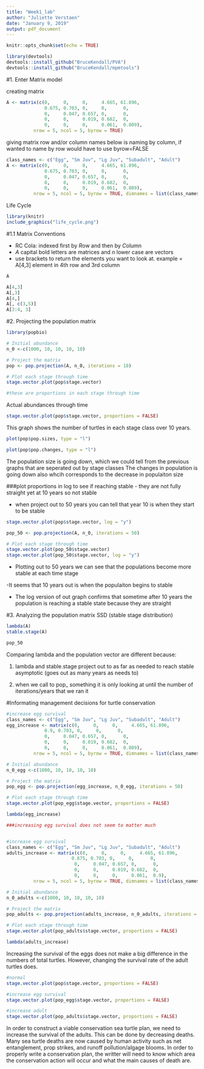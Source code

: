 ```yaml
---
title: "Week1_lab"
author: "Juliette Verstaen"
date: "January 9, 2019"
output: pdf_document
---
```


```r
knitr::opts_chunk$set(echo = TRUE)
```

```r

library(devtools)
devtools::install_github("BruceKendall/PVA")
devtools::install_github("BruceKendall/mpmtools")

```
#1. Enter Matrix model

creating matrix
```r

A <- matrix(c(0,     0,     0,     4.665, 61.896,
              0.675, 0.703, 0,     0,      0,
              0,     0.047, 0.657, 0,      0,
              0,     0,     0.019, 0.682,  0,
              0,     0,     0,     0.061,  0.809),
          nrow = 5, ncol = 5, byrow = TRUE)

```

giving matrix row and/or column names
below is naming by column, if wanted to name by row would have to use byrow=FALSE
```r

class_names <- c("Egg", "Sm Juv", "Lg Juv", "Subadult", "Adult")
A <- matrix(c(0,     0,     0,     4.665, 61.896,
              0.675, 0.703, 0,     0,      0,
              0,     0.047, 0.657, 0,      0,
              0,     0,     0.019, 0.682,  0,
              0,     0,     0,     0.061,  0.809),
          nrow = 5, ncol = 5, byrow = TRUE, dimnames = list(class_names, class_names))

```

Life Cycle 
```r
library(knitr)
include_graphics("life_cycle.png")
```


#1.1 Matrix Conventions

- RC Cola: indexed first by *R*ow and then by *C*olumn
- *A* capital bold letters are matrices and *n* lower case are vectors
- use brackets to return the elements you want to look at. example = A[4,3] element in 4th row and 3rd column

```r

A

A[4,3]
A[,3]
A[4,]
A[, c(3,5)]
A[3:4, 3]


```

#2. Projecting the population matrix

```r

library(popbio)

# Initial abundance
n_0 <-c(1000, 10, 10, 10, 10)

# Project the matrix
pop <- pop.projection(A, n_0, iterations = 10)

# Plot each stage through time
stage.vector.plot(pop$stage.vector)

#these are proportions in each stage through time

```

Actual abundances through time
```r
 
stage.vector.plot(pop$stage.vector, proportions = FALSE)

```
This graph shows the number of turtles in each stage class over 10 years.


```r

plot(pop$pop.sizes, type = "l")

plot(pop$pop.changes, type = "l")

```
The population size is going down, which we could tell from the previous graphs that are seperated out by stage classes
The changes in population is going down also whcih corresponds to the decrease in populaiton size



###plot proportions in log to see if reaching stable
- they are not fully straight yet at 10 years so not stable

- when project out to 50 years you can tell that year 10 is when they start to be stable


```r
stage.vector.plot(pop$stage.vector, log = "y")

pop_50 <- pop.projection(A, n_0, iterations = 50)

# Plot each stage through time
stage.vector.plot(pop_50$stage.vector)
stage.vector.plot(pop_50$stage.vector, log = "y")

```
- Plotting out to 50 years we can see that the populations become more stable at each time stage

-It seems that 10 years out is when the populaiton begins to stable

- The log version of out graph confirms that sometime after 10 years the population is reaching a stable state because they are straight


#3. Analyzing the population matrix
SSD (stable stage distribution)

```r

lambda(A)
stable.stage(A)

pop_50

```
Comparing lambda and the population vector are different because:

1. lambda and stable.stage project out to as far as needed to reach stable asymptotic (goes out as many years as needs to)

2. when we call to pop_ something it is only looking at until the number of iterations/years that we ran it


#Informating management decisions for turtle conservation

```r

#increase egg survival
class_names <- c("Egg", "Sm Juv", "Lg Juv", "Subadult", "Adult")
egg_increase <- matrix(c(0,     0,     0,     4.665, 61.896,
              0.9, 0.703, 0,     0,      0,
              0,     0.047, 0.657, 0,      0,
              0,     0,     0.019, 0.682,  0,
              0,     0,     0,     0.061,  0.809),
          nrow = 5, ncol = 5, byrow = TRUE, dimnames = list(class_names, class_names))

# Initial abundance
n_0_egg <-c(1000, 10, 10, 10, 10)

# Project the matrix
pop_egg <- pop.projection(egg_increase, n_0_egg, iterations = 50)

# Plot each stage through time
stage.vector.plot(pop_egg$stage.vector, proportions = FALSE)

lambda(egg_increase)

###increasing egg survival does not seem to matter much


#increase egg survival
class_names <- c("Egg", "Sm Juv", "Lg Juv", "Subadult", "Adult")
adults_increase <- matrix(c(0,     0,     0,     4.665, 61.896,
                        0.675, 0.703, 0,     0,      0,
                         0,     0.047, 0.657, 0,      0,
                         0,     0,     0.019, 0.682,  0,
                         0,     0,     0,     0.061,  0.9),
          nrow = 5, ncol = 5, byrow = TRUE, dimnames = list(class_names, class_names))

# Initial abundance
n_0_adults <-c(1000, 10, 10, 10, 10)

# Project the matrix
pop_adults <- pop.projection(adults_increase, n_0_adults, iterations = 50)

# Plot each stage through time
stage.vector.plot(pop_adults$stage.vector, proportions = FALSE)

lambda(adults_increase)


```
Increasing the survival of the eggs does not make a big difference in the numbers of total turtles. However, changing the survival rate of the adult turtles does.

```r
#normal
stage.vector.plot(pop$stage.vector, proportions = FALSE)

#increase egg survival
stage.vector.plot(pop_egg$stage.vector, proportions = FALSE)

#increase adult
stage.vector.plot(pop_adults$stage.vector, proportions = FALSE)

```

In order to construct a viable conservation sea turtle plan, we need to increase the survival of the adults. This can be done by decreasing deaths. Many sea turtle deaths are now caused by human activity such as net entanglement, prop strikes, and runoff pollution/algage blooms. In order to properly write a conservation plan, the writter will need to know which area the conservation action will occur and what the main causes of death are.


